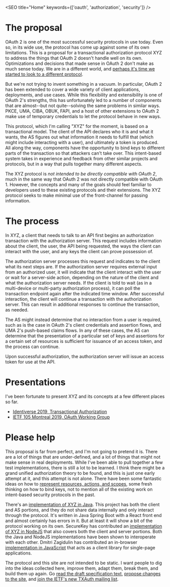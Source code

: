 

<SEO title="Home" keywords={['oauth', 'authorization', 'security']} />

# The proposal

OAuth 2 is one of the most successful security protocols in use today. Even so, in its wide use, the protocol has come up against some of its own limitations. This is a proposal for a transactional authorization protocol XYZ to address the things that OAuth 2 doesn't handle well on its own. Optimizations and decisions that made sense in OAuth 2 don't make as much sense today. We are in a different world, and <a href="https://medium.com/@justinsecurity/moving-on-from-oauth-2-629a00133ade">perhaps it's time we started to look to a different protocol</a>.

But we're not trying to invent something in a vacuum. In particular, OAuth 2 has been extended to cover a wide variety of client applications, deployments, and use cases. While this flexibility and extensibility is one of OAuth 2's strengths, this has unfortunately led to a number of components that are almost--but not quite--solving the same problems in similar ways. PKCE, UMA, CIBA, OBUK, FAPI, and a host of other extensions to OAuth 2 make use of temporary credentials to let the protocol behave in new ways. 

This protocol, which I'm calling "XYZ" for the moment, is based on a transactional model. The client of the API declares who it is and what it wants, the AS figures out what information it needs to fulfill that (which might include interacting with a user), and ultimately a token is produced. All along the way, components have the opportunity to bind keys to different parts of the transaction so that attackers can't take over. This intent-based system takes in experience and feedback from other similar projects and protocols, but in a way that pulls together many different aspects. 

The XYZ protocol is *not intended to be directly compatible with OAuth 2*, much in the same way that OAuth 2 was not directly compatible with OAuth 1. However, the concepts and many of the goals should feel familiar to developers used to these existing protocols and their extensions. The XYZ protocol seeks to make minimal use of the front-channel for passing information. 

# The process

In XYZ, a client that needs to talk to an API first <Link to="/transactionrequest">begins an authorization transaction</Link> with the authorization server. This request includes information about the client, the user, the API being requested, the ways the client can interact with the user, and any <Link to="/keys">keys the client can prove possession of</Link>.

The authorization server processes this request and indicates to the client what its next steps are. If the authorization server requires external input from an authorized user, it will indicate that the client <Link to="/interaction">interact with the user</Link> or wait for a server-side action, depending on the nature of the client and what the authorization server needs. If the client is told to wait (as in a multi-device or multi-party authorization process), it can poll the transaction endpoint again after the indicated time window. After successful interaction, the client will continue a transaction with the authorization server. This can result in additional responses to continue the transaction, as needed.

The AS might instead determine that no interaction from a user is required, such as is the case in OAuth 2's client credentials and assertion flows, and UMA 2's push-based claims flows. In any of these cases, the AS can determine that the presentation of a particular set of keys and assertions for a certain set of resources is sufficient for issuance of an access token, and the process can continue.

Upon successful authorization, the authorization server will <Link to="/tokens">issue an access token for use at the API</Link>. 

# Presentations

I've been fortunate to present XYZ and its concepts at a few different places so far. 

 - [Identiverse 2019, Transactional Authorization](https://www.youtube.com/watch?v=U9i7YaN8v9c)
 - [IETF 105 Montreal 2019, OAuth Working Group](https://www.youtube.com/watch?v=TE3Fzb5-Jz0&t=3764)

# Please help

This proposal is far from perfect, and I'm not going to pretend it is. There are a lot of things that are under-defined, and a lot of things that might not make sense in real deployments. While I've been able to pull together a few test implementations, there is still a lot to be learned. I think there might be a grand unified authorization theory to be found, and this is just one early attempt at it, and this attempt is not alone. There have been some fantastic ideas on how to <a href="https://medium.com/oauth-2/transaction-authorization-or-why-we-need-to-re-think-oauth-scopes-2326e2038948">represent resources, actions, and scopes</a>, some fresh thinking on how to bind keys, not to mention all of the existing work on intent-based security protocols in the past. 

There's an <a href="https://github.com/bspk/oauth.xyz-java">implementation of XYZ in Java</a>. This project has both the client and AS portions, and they do not share data internally and only interact through the protocol. It's written in Java Spring Boot with a React front end and almost certainly has errors in it. But at least it will show a bit of the protocol working on its own. SecureKey has contributed an <a href="https://github.com/securekey/oauth-xyz-nodejs">implementation of XYZ in NodeJS</a> that also covers both the client and server portions. Both the Java and NodeJS implementations have been shown to interoperate with each other. Dmitri Zagidulin has contributed an in-browser <a href="https://github.com/interop-alliance/oauth-xyz-client-js">implementation in JavaScript</a> that acts as a client library for single-page applications.

The protocol and this site are not intended to be static. I want people to dig into the ideas collected here, improve them, adapt them, break them, and build them up again. Go <a href="https://tools.ietf.org/html/draft-richer-transactional-authz">read the draft specification text</a>, <a href="https://github.com/bspk/oauth.xyz-site">propose changes to the site</a>, and <a href="https://www.ietf.org/mailman/listinfo/txauth">join the IETF's new TXAuth mailing list</a>.